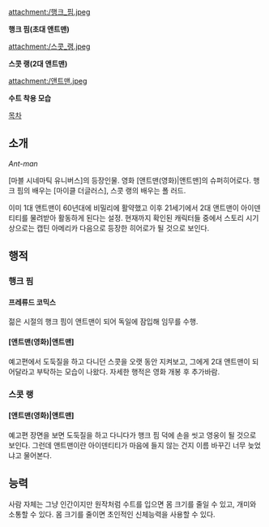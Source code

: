 attachment:/행크_핌.jpeg

'''행크 핌(초대 앤트맨)'''

attachment:/스콧_랭.jpeg

'''스콧 랭(2대 앤트맨)'''

attachment:/앤트맨.jpeg

'''수트 착용 모습'''

[[목차]]

== 소개 ==
''Ant-man''

[마블 시네마틱 유니버스]의 등장인물. 영화 [앤트맨(영화)|앤트맨]의 슈퍼히어로다. 행크 핌의 배우는 [마이클 더글러스], 스콧 랭의 배우는 폴 러드.

이미 1대 앤트맨이 60년대에 비밀리에 활약했고 이후 21세기에서 2대 앤트맨이 아이덴티티를 물려받아 활동하게 된다는 설정. 현재까지 확인된 캐릭터들 중에서 스토리 시기상으로는 캡틴 아메리카 다음으로 등장한 히어로가 될 것으로 보인다.

== 행적 ==
=== 행크 핌 ===
==== 프레류드 코믹스 ====
젊은 시절의 행크 핌이 앤트맨이 되어 독일에 잠입해 임무를 수행.

==== [앤트맨(영화)|앤트맨] ====
예고편에서 도둑질을 하고 다니던 스콧을 오랫 동안 지켜보고, 그에게 2대 앤트맨이 되어달라고 부탁하는 모습이 나왔다. 자세한 행적은 영화 개봉 후 추가바람.

=== 스콧 랭 ===
==== [앤트맨(영화)|앤트맨] ====
예고편 장면을 보면 도둑질을 하고 다니다가 행크 핌 덕에 손을 씻고 영웅이 될 것으로 보인다. 그런데 앤트맨이란 아이덴티티가 마음에 들지 않는 건지 이름 바꾸긴 너무 늦었냐고 물어본다.

== 능력 ==
사람 자체는 그냥 인간이지만 원작처럼 수트를 입으면 몸 크기를 줄일 수 있고, 개미와 소통할 수 있다. 몸 크기를 줄이면 초인적인 신체능력을 사용할 수 있다.
